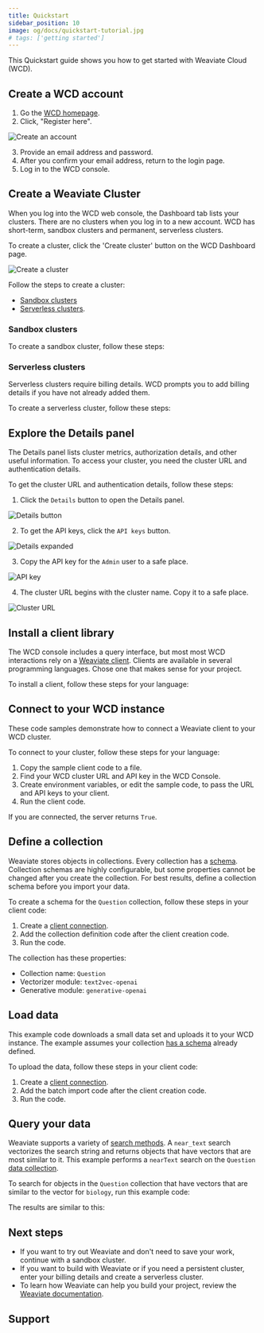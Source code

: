 ```yaml
---
title: Quickstart
sidebar_position: 10
image: og/docs/quickstart-tutorial.jpg
# tags: ['getting started']
---
```


This Quickstart guide shows you how to get started with Weaviate Cloud (WCD).

## Create a WCD account

1. Go the [WCD homepage](https://console.weaviate.cloud).
1. Click, "Register here".

![Create an account](./img/wcs-landing-page-register.jpg)

3. Provide an email address and password.
1. After you confirm your email address, return to the login page.
1. Log in to the WCD console.

## Create a Weaviate Cluster

When you log into the WCD web console, the Dashboard tab lists your clusters. There are no clusters when you log in to a new account. WCD has short-term, sandbox clusters and permanent, serverless clusters.

To create a cluster, click the 'Create cluster' button on the WCD Dashboard page.

![Create a cluster](./img/wcs-console-no-clusters.jpg)

Follow the steps to create a cluster:

- [Sandbox clusters](#sandbox-clusters)
- [Serverless clusters](#serverless-clusters).

### Sandbox clusters

To create a sandbox cluster, follow these steps:


<CreateSandboxCluster />


<SandBoxExpiry/>

### Serverless clusters

Serverless clusters require billing details. WCD prompts you to add billing details if you have not already added them.

To create a serverless cluster, follow these steps:


<CreateServerlessCluster />

## Explore the Details panel

The Details panel lists cluster metrics, authorization details, and other useful information. To access your cluster, you need the cluster URL and authentication details.

To get the cluster URL and authentication details, follow these steps:

1. Click the `Details` button to open the Details panel.

![Details button](./img/wcs-details-icon.jpg)

2. To get the API keys, click the `API keys` button.

![Details expanded](./img/wcs-console-details-api-key.jpg)

3. Copy the API key for the `Admin` user to a safe place.

![API key](./img/wcs-console-api-keys-expanded.jpg)

4. The cluster URL begins with the cluster name. Copy it to a safe place.

![Cluster URL](./img/wcs-details-cluster-url.jpg)

## Install a client library

The WCD console includes a query interface, but most most WCD interactions rely on a [Weaviate client](/weaviate/client-libraries/index.md). Clients are available in several programming languages. Chose one that makes sense for your project.

To install a client, follow these steps for your language:


<CodeClientInstall />

## Connect to your WCD instance

These code samples demonstrate how to connect a Weaviate client to your WCD cluster.

To connect to your cluster, follow these steps for your language:

1. Copy the sample client code to a file.
1. Find your WCD cluster URL and API key in the WCD Console.
1. Create environment variables, or edit the sample code, to pass the URL and API keys to your client.
1. Run the client code.


<WCDClientIsReady/>

If you are connected, the server returns `True`.

## Define a collection

Weaviate stores objects in collections. Every collection has a [schema](/weaviate/config-refs/schema). Collection schemas are highly configurable, but some properties cannot be changed after you create the collection. For best results, define a collection schema before you import your data.

To create a schema for the `Question` collection, follow these steps in your client code:

1. Create a [client connection](#connect-to-your-wcd-instance).
1. Add the collection definition code after the client creation code.
1. Run the code.


<CodeAutoschemaMinimumSchema />

The collection has these properties:

  - Collection name: `Question`
  - Vectorizer module: `text2vec-openai`
  - Generative module: `generative-openai`

## Load data

This example code downloads a small data set and uploads it to your WCD instance. The example assumes your collection [has a schema](#define-a-collection) already defined.

To upload the data, follow these steps in your client code:

1. Create a [client connection](#connect-to-your-wcd-instance).
1. Add the batch import code after the client creation code.
1. Run the code.


<CodeAutoschemaImport />

## Query your data

Weaviate supports a variety of [search methods](/weaviate/search). A `near_text` search vectorizes the search string and returns objects that have vectors that are most similar to it. This example performs a `nearText` search on the `Question` [data collection](#load-data).

To search for objects in the `Question` collection that have vectors that are similar to the vector for `biology`, run this example code:


<CodeAutoschemaNeartext />

The results are similar to this:


<BiologyQuestionsJson />

## Next steps

- If you want to try out Weaviate and don't need to save your work, continue with a sandbox cluster.
- If you want to build with Weaviate or if you need a persistent cluster, enter your billing details and create a serverless cluster.
- To learn how Weaviate can help you build your project, review the [Weaviate documentation](../weaviate/index.md).

## Support


<SupportAndTrouble />